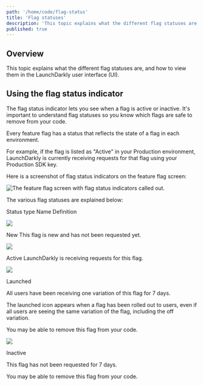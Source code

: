 ```yaml
---
path: '/home/code/flag-status'
title: 'Flag statuses'
description: 'This topic explains what the different flag statuses are.'
published: true
---
```


## Overview

This topic explains what the different flag statuses are, and how to view them in the LaunchDarkly user interface (UI).

## Using the flag status indicator

The flag status indicator lets you see when a flag is active or inactive. It's important to understand flag statuses so you know which flags are safe to remove from your code.

Every feature flag has a status that reflects the state of a flag in each environment.

For example, if the flag is listed as "Active" in your Production environment, LaunchDarkly is currently receiving requests for that flag using your Production SDK key.

Here is a screenshot of flag status indicators on the feature flag screen:

![The feature flag screen with flag status indicators called out.](../../images/flag-status-indicators-callout.png)


The various flag statuses are explained below:

<Table>
  <TableHeader>
    <TableHeadCell>Status type</TableHeadCell>
    <TableHeadCell>Name</TableHeadCell>
    <TableHeadCell>Definition</TableHeadCell>
  </TableHeader>
  <TableBody>
    <TableRow>
<TableCell>

![](../../images/flag-status-indicator-new.png)

</TableCell>
      <TableCell>New</TableCell>
      <TableCell>This flag is new and has not been requested yet.</TableCell>
    </TableRow>
    <TableRow>
<TableCell>

![](../../images/flag-status-indicator-active.png)

</TableCell>
        <TableCell>Active</TableCell>
        <TableCell>LaunchDarkly is receiving requests for this flag.</TableCell>
    </TableRow>
    <TableRow>
<TableCell>

![](../../images/flag-status-indicator-launched.png)

</TableCell>
      <TableCell>Launched</TableCell>
<TableCell>

All users have been receiving one variation of this flag for 7 days.<br/>

The launched icon appears when a flag has been rolled out to users, even if all users are seeing the same variation of the flag, including the off variation.<br/>

You may be able to remove this flag from your code.

</TableCell>
    </TableRow>
    <TableRow>
<TableCell>

![](../../images/flag-status-indicator-inactive.png)

</TableCell>
      <TableCell>Inactive</TableCell>
<TableCell>

This flag has not been requested for 7 days.<br/>

You may be able to remove this flag from your code.

</TableCell>
    </TableRow>
  </TableBody>
</Table>
